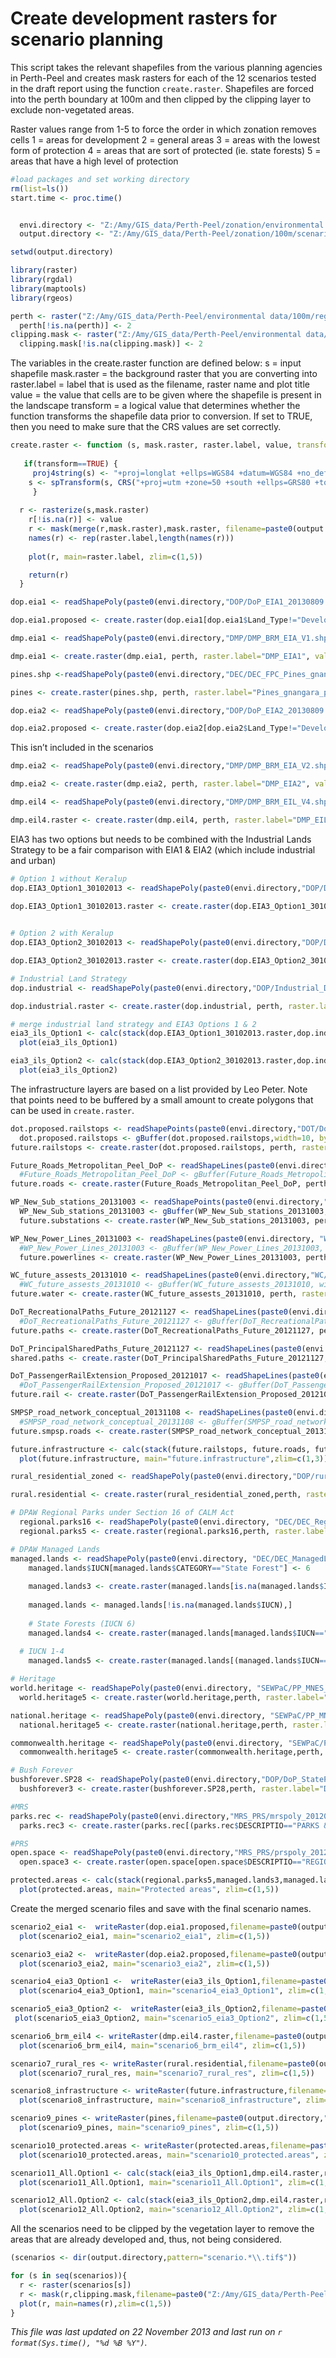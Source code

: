 Create development rasters for scenario planning
========================================================

This script takes the relevant shapefiles from the various planning agencies in Perth-Peel and creates mask rasters for each of the 12 scenarios tested in the draft report using the function `create.raster`.  Shapefiles are forced into the perth boundary at 100m and then clipped by the clipping layer to exclude non-vegetated areas.

Raster values range from 1-5 to force the order in which zonation removes cells
1 = areas for development
2 = general areas
3 = areas with the lowest form of protection
4 = areas that are sort of protected (ie. state forests)
5 = areas that have a high level of protection


```r
#load packages and set working directory
rm(list=ls())
start.time <- proc.time()


  envi.directory <- "Z:/Amy/GIS_data/Perth-Peel/zonation/environmental data/100m/scenario data/"
  output.directory <- "Z:/Amy/GIS_data/Perth-Peel/zonation/100m/scenarios/"

setwd(output.directory)

library(raster)
library(rgdal)
library(maptools)
library(rgeos)

perth <- raster("Z:/Amy/GIS_data/Perth-Peel/environmental data/100m/region.mask.asc")
  perth[!is.na(perth)] <- 2
clipping.mask <- raster("Z:/Amy/GIS_data/Perth-Peel/environmental data/100m/clipping.mask.tif")
  clipping.mask[!is.na(clipping.mask)] <- 2

```

The variables in the create.raster function are defined below:
s = input shapefile
mask.raster = the background raster that you are converting into
raster.label = label that is used as the filename, raster name and plot title
value = the value that cells are to be given where the shapefile is present in the landscape
transform = a logical value that determines whether the function transforms the shapefile data prior to conversion.  If set to TRUE, then you need to make sure that the CRS values are set correctly.

```r
create.raster <- function (s, mask.raster, raster.label, value, transform=TRUE) {
    
   if(transform==TRUE) {
     proj4string(s) <- "+proj=longlat +ellps=WGS84 +datum=WGS84 +no_defs"
    s <- spTransform(s, CRS("+proj=utm +zone=50 +south +ellps=GRS80 +towgs84=0,0,0,0,0,0,0 +units=m +no_defs"))
     }
    
  r <- rasterize(s,mask.raster)
    r[!is.na(r)] <- value
    r <- mask(merge(r,mask.raster),mask.raster, filename=paste0(output.directory,raster.label), format="GTiff", overwrite=T)
    names(r) <- rep(raster.label,length(names(r)))
    
    plot(r, main=raster.label, zlim=c(1,5))

    return(r)
  }

```


```r

dop.eia1 <- readShapePoly(paste0(envi.directory,"DOP/DoP_EIA1_20130809.shp"))

dop.eia1.proposed <- create.raster(dop.eia1[dop.eia1$Land_Type!="Developed Urban" & dop.eia1$Land_Type!="Existing Industrial",],perth, raster.label="DOP_EIA1_proposed", value=1, transform=FALSE)

```

```r

dmp.eia1 <- readShapePoly(paste0(envi.directory,"DMP/DMP_BRM_EIA_V1.shp"))

dmp.eia1 <- create.raster(dmp.eia1, perth, raster.label="DMP_EIA1", value=1, transform=FALSE)

```

```r
pines.shp <-readShapePoly(paste0(envi.directory,"DEC/DEC_FPC_Pines_gnangara_pinjar_and_yanchep-standing_2011-12.shp"))

pines <- create.raster(pines.shp, perth, raster.label="Pines_gnangara_pinjar_and_yanchep", value=1, transform=FALSE)

```

```r
dop.eia2 <- readShapePoly(paste0(envi.directory,"DOP/DoP_EIA2_20130809.shp"))

dop.eia2.proposed <- create.raster(dop.eia2[dop.eia2$Land_Type!="Developed Urban" & dop.eia2$Land_Type!="Existing Industrial",], perth, raster.label="DOP_EIA2_proposed", value=1, transform=FALSE)

```

This isn't included in the scenarios
```r

dmp.eia2 <- readShapePoly(paste0(envi.directory,"DMP/DMP_BRM_EIA_V2.shp"))

dmp.eia2 <- create.raster(dmp.eia2, perth, raster.label="DMP_EIA2", value=1, transform=FALSE)

```

```r
dmp.eil4 <- readShapePoly(paste0(envi.directory,"DMP/DMP_BRM_EIL_V4.shp"))

dmp.eil4.raster <- create.raster(dmp.eil4, perth, raster.label="DMP_EILV4",value=1,transform=FALSE) 

```

EIA3 has two options but needs to be combined with the Industrial Lands Strategy to be a fair comparison with EIA1 & EIA2 (which include industrial and urban)

```r

# Option 1 without Keralup
dop.EIA3_Option1_30102013 <- readShapePoly(paste0(envi.directory,"DOP/DOP_EIA3_Option1_30102013.shp"))

dop.EIA3_Option1_30102013.raster <- create.raster(dop.EIA3_Option1_30102013, perth, raster.label="DOP_EIA3_Option1",value=1,transform=FALSE)
  

# Option 2 with Keralup
dop.EIA3_Option2_30102013 <- readShapePoly(paste0(envi.directory,"DOP/DOP_EIA3_Option2_30102013.shp"))

dop.EIA3_Option2_30102013.raster <- create.raster(dop.EIA3_Option2_30102013, perth, raster.label="DOP_EIA3_Option2",value=1,transform=FALSE)

# Industrial Land Strategy
dop.industrial <- readShapePoly(paste0(envi.directory,"DOP/Industrial_Data/IndustrialLandStrategy_08Nov2013.shp"))

dop.industrial.raster <- create.raster(dop.industrial, perth, raster.label="DOP_IndustrialLandStrategy",value=1,transform=FALSE)

# merge industrial land strategy and EIA3 Options 1 & 2
eia3_ils_Option1 <- calc(stack(dop.EIA3_Option1_30102013.raster,dop.industrial.raster),fun=min, filename=paste0(output.directory,"eia3_ils_Option1"), format="GTiff", overwrite=T)
  plot(eia3_ils_Option1)

eia3_ils_Option2 <- calc(stack(dop.EIA3_Option2_30102013.raster,dop.industrial.raster),fun=min, filename=paste0(output.directory,"eia3_ils_Option2"), format="GTiff", overwrite=T)
  plot(eia3_ils_Option2)

```

The infrastructure layers are based on a list provided by Leo Peter.  Note that points need to be buffered by a small amount to create polygons that can be used in `create.raster`.

```r

dot.proposed.railstops <- readShapePoints(paste0(envi.directory,"DOT/DoT_PassengerRailStops_Proposed_20121017.shp"))
  dot.proposed.railstops <- gBuffer(dot.proposed.railstops,width=10, byid=TRUE)
future.railstops <- create.raster(dot.proposed.railstops, perth, raster.label="DoT_PassengerRailStops_Proposed",value=1,transform=FALSE)

Future_Roads_Metropolitan_Peel_DoP <- readShapeLines(paste0(envi.directory,"DOP/Future_Roads_Metropolitan_Peel_DoP.shp"))
  #Future_Roads_Metropolitan_Peel_DoP <- gBuffer(Future_Roads_Metropolitan_Peel_DoP,width=100,byid=TRUE)
future.roads <- create.raster(Future_Roads_Metropolitan_Peel_DoP, perth, raster.label="Future_Roads_Metropolitan_Peel_DoP",value=1,transform=FALSE)

WP_New_Sub_stations_20131003 <- readShapePoints(paste0(envi.directory,"WP/WP_New_Sub_stations_20131003.shp"))
  WP_New_Sub_stations_20131003 <- gBuffer(WP_New_Sub_stations_20131003,width=10, byid=TRUE)
  future.substations <- create.raster(WP_New_Sub_stations_20131003, perth, raster.label="WP_New_Sub_stations",value=1, transform=FALSE)

WP_New_Power_Lines_20131003 <- readShapeLines(paste0(envi.directory, "WP/WP_New_Power_Lines_20131003.shp"))
  #WP_New_Power_Lines_20131003 <- gBuffer(WP_New_Power_Lines_20131003, width=100, byid=TRUE)
  future.powerlines <- create.raster(WP_New_Power_Lines_20131003, perth, raster.label="WP_New_Power_Lines_20131003", value=1, transform=FALSE)

WC_future_assests_20131010 <- readShapeLines(paste0(envi.directory,"WC/WC_future_assests_20131010.shp"))
  #WC_future_assests_20131010 <- gBuffer(WC_future_assests_20131010, width=100, byid=TRUE)
future.water <- create.raster(WC_future_assests_20131010, perth, raster.label = "WC_future_assests_20131010", value= 2, transform=FALSE)

DoT_RecreationalPaths_Future_20121127 <- readShapeLines(paste0(envi.directory,"DOT/DoT_RecreationalPaths_Future_20121127.shp"))
  #DoT_RecreationalPaths_Future_20121127 <- gBuffer(DoT_RecreationalPaths_Future_20121127, width=100, byid=TRUE)
future.paths <- create.raster(DoT_RecreationalPaths_Future_20121127, perth, raster.label="DoT_RecreationalPaths_Future_20121127", value=1, transform=FALSE)

DoT_PrincipalSharedPaths_Future_20121127 <- readShapeLines(paste0(envi.directory,"DOT/DoT_PrincipalSharedPaths_Future_20121127.shp"))
shared.paths <- create.raster(DoT_PrincipalSharedPaths_Future_20121127,perth,raster.label="DoT_PrincipalSharedPaths_Future_20121127",value=1,transform=FALSE)

DoT_PassengerRailExtension_Proposed_20121017 <- readShapeLines(paste0(envi.directory,"DOT/DoT_PassengerRailExtension_Proposed_20121017.shp"))
  #DoT_PassengerRailExtension_Proposed_20121017 <- gBuffer(DoT_PassengerRailExtension_Proposed_20121017, width=100, byid=TRUE)
future.rail <- create.raster(DoT_PassengerRailExtension_Proposed_20121017, perth, raster.label="DoT_PassengerRailExtension_Proposed_20121017", value=1, transform=FALSE)

SMPSP_road_network_conceptual_20131108 <- readShapeLines(paste0(envi.directory,"SMPSP/SMPSP_road_network_conceptual_20131108.shp"),delete_null_obj=TRUE)
  #SMPSP_road_network_conceptual_20131108 <- gBuffer(SMPSP_road_network_conceptual_20131108, width=100, byid=TRUE)
future.smpsp.roads <- create.raster(SMPSP_road_network_conceptual_20131108, perth, raster.label="SMPSP_road_network_conceptual_20131108", value=1, transform=FALSE)

future.infrastructure <- calc(stack(future.railstops, future.roads, future.substations, future.powerlines, future.water, future.paths, shared.paths,future.rail,future.smpsp.roads),fun=min, filename=paste0(output.directory,"infrastructure"), format="GTiff", overwrite=T)
  plot(future.infrastructure, main="future.infrastructure",zlim=c(1,3))

```


```r
rural_residential_zoned <- readShapePoly(paste0(envi.directory,"DOP/rural_residential_zoned.shp"))

rural.residential <- create.raster(rural_residential_zoned,perth, raster.label="rural_residential_zoned",value=1, transform=FALSE)

```


```r
    
# DPAW Regional Parks under Section 16 of CALM Act
  regional.parks16 <- readShapePoly(paste0(envi.directory, "DEC/DEC_RegionalParks_withS16_20110502.shp"))
  regional.parks5 <- create.raster(regional.parks16,perth, raster.label="DEC_RegionalParks_withS16_20110502", value=5)

# DPAW Managed Lands
managed.lands <- readShapePoly(paste0(envi.directory, "DEC/DEC_ManagedLandsAndWaters_20120601.shp"))
    managed.lands$IUCN[managed.lands$CATEGORY=="State Forest"] <- 6
    
    managed.lands3 <- create.raster(managed.lands[is.na(managed.lands$IUCN),],perth, raster.label="DEC_ManagedLandsAndWaters_20120601_No IUCN status", value=3)
    
    managed.lands <- managed.lands[!is.na(managed.lands$IUCN),]
    
    # State Forests (IUCN 6)
    managed.lands4 <- create.raster(managed.lands[managed.lands$IUCN=="6",],perth, raster.label="DEC_ManagedLandsAndWaters_20120601_IUCN 6", value=4)
    
  # IUCN 1-4
    managed.lands5 <- create.raster(managed.lands[(managed.lands$IUCN=="1a" | managed.lands$IUCN=="2" | managed.lands$IUCN=="3" | managed.lands$IUCN=="4"),],perth, raster.label="DEC_ManagedLandsAndWaters_20120601_IUCN 1-4", value=5)

# Heritage
world.heritage <- readShapePoly(paste0(envi.directory, "SEWPaC/PP_MNES_extract/PP_WHA_clip.shp"))
  world.heritage5 <- create.raster(world.heritage,perth, raster.label="PP_WHA_clip", value=5)

national.heritage <- readShapePoly(paste0(envi.directory, "SEWPaC/PP_MNES_extract/PP_NHL_clip.shp"))
  national.heritage5 <- create.raster(national.heritage,perth, raster.label="PP_NHL_clip", value=5)

commonwealth.heritage <- readShapePoly(paste0(envi.directory, "SEWPaC/PP_MNES_extract/PP_CHL_clip.shp"))
  commonwealth.heritage5 <- create.raster(commonwealth.heritage,perth, raster.label="PP_CHL_clip", value=5)

# Bush Forever
bushforever.SP28 <- readShapePoly(paste0(envi.directory,"DOP/DoP_StatePlanningPolicy28_BushForeverReserves_20120823.shp"))
  bushforever3 <- create.raster(bushforever.SP28,perth, raster.label="DoP_StatePlanningPolicy28_BushForeverReserves_20120823", value=3, transform=FALSE)

#MRS
parks.rec <- readShapePoly(paste0(envi.directory,"MRS_PRS/mrspoly_20120928.shp"))
  parks.rec3 <- create.raster(parks.rec[(parks.rec$DESCRIPTIO=="PARKS & RECREATION" | parks.rec$DESCRIPTIO=="PARKS & RECREATION RESTRICTED"), ],perth, raster.label="mrspoly_20120928", value=3, transform=FALSE)

#PRS
open.space <- readShapePoly(paste0(envi.directory,"MRS_PRS/prspoly_20120928.shp"))
  open.space3 <- create.raster(open.space[open.space$DESCRIPTIO=="REGIONAL OPEN SPACE" , ],perth, raster.label="prspoly_20120928", value=3, transform=FALSE)

protected.areas <- calc(stack(regional.parks5,managed.lands3,managed.lands4,managed.lands5,world.heritage5,national.heritage5,commonwealth.heritage5,bushforever3,parks.rec3,open.space3),fun=max, filename=paste0(envi.directory,"protected.areas"), format="GTiff",overwrite=T)
  plot(protected.areas, main="Protected areas", zlim=c(1,5))

```

Create the merged scenario files and save with the final scenario names.

```r

scenario2_eia1 <-  writeRaster(dop.eia1.proposed,filename=paste0(output.directory,"scenario2_eia1"),format="GTiff",overwrite=T)
  plot(scenario2_eia1, main="scenario2_eia1", zlim=c(1,5))

scenario3_eia2 <-  writeRaster(dop.eia2.proposed,filename=paste0(output.directory,"scenario3_eia2"),format="GTiff",overwrite=T)
  plot(scenario3_eia2, main="scenario3_eia2", zlim=c(1,5))

scenario4_eia3_Option1 <-  writeRaster(eia3_ils_Option1,filename=paste0(output.directory,"scenario4_eia3_Option1"),format="GTiff",overwrite=T)
  plot(scenario4_eia3_Option1, main="scenario4_eia3_Option1", zlim=c(1,5))

scenario5_eia3_Option2 <-  writeRaster(eia3_ils_Option2,filename=paste0(output.directory,"scenario5_eia3_Option2"),format="GTiff",overwrite=T)
 plot(scenario5_eia3_Option2, main="scenario5_eia3_Option2", zlim=c(1,5))

scenario6_brm_eil4 <- writeRaster(dmp.eil4.raster,filename=paste0(output.directory,"scenario6_brm_eil4"),format="GTiff",overwrite=T)
  plot(scenario6_brm_eil4, main="scenario6_brm_eil4", zlim=c(1,5))

scenario7_rural_res <- writeRaster(rural.residential,filename=paste0(output.directory,"scenario7_rural_res"),format="GTiff",overwrite=T)
  plot(scenario7_rural_res, main="scenario7_rural_res", zlim=c(1,5))

scenario8_infrastructure <- writeRaster(future.infrastructure,filename=paste0(output.directory,"scenario8_infrastructure"),format="GTiff",overwrite=T)
  plot(scenario8_infrastructure, main="scenario8_infrastructure", zlim=c(1,5))

scenario9_pines <- writeRaster(pines,filename=paste0(output.directory,"scenario9_pines"),format="GTiff",overwrite=T)
  plot(scenario9_pines, main="scenario9_pines", zlim=c(1,5))

scenario10_protected.areas <- writeRaster(protected.areas,filename=paste0(output.directory,"scenario10_ProtectedAreas"),format="GTiff",overwrite=T)
  plot(scenario10_protected.areas, main="scenario10_protected.areas", zlim=c(1,5))

scenario11_All.Option1 <- calc(stack(eia3_ils_Option1,dmp.eil4.raster,rural.residential,future.infrastructure,pines),min,filename=paste0(output.directory,"scenario11_AllOption1"),format="GTiff",overwrite=T)
  plot(scenario11_All.Option1, main="scenario11_All.Option1", zlim=c(1,5))

scenario12_All.Option2 <- calc(stack(eia3_ils_Option2,dmp.eil4.raster,rural.residential,future.infrastructure,pines),min,filename=paste0(output.directory,"scenario12_AllOption2"),format="GTiff",overwrite=T)
  plot(scenario12_All.Option2, main="scenario12_All.Option2", zlim=c(1,5))


```

All the scenarios need to be clipped by the vegetation layer to remove the areas that are already developed and, thus, not being considered.


```r

(scenarios <- dir(output.directory,pattern="scenario.*\\.tif$"))

for (s in seq(scenarios)){
  r <- raster(scenarios[s])
  r <- mask(r,clipping.mask,filename=paste0("Z:/Amy/GIS_data/Perth-Peel/zonation/100m/",names(r)), format="GTiff", overwrite=T)
  plot(r, main=names(r),zlim=c(1,5))
}

```



*This file was last updated on 22 November 2013 and last run on `r format(Sys.time(), "%d %B %Y")`.*